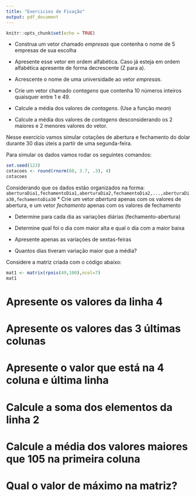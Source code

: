 ```yaml
---
title: "Exercicios de Fixação"
output: pdf_document
---
```


```r
knitr::opts_chunk$set(echo = TRUE)
```

* Construa um vetor chamado _empresas_ que contenha o nome de 5 empresas de sua escolha
* Apresente esse vetor em ordem alfabética. Caso já esteja em ordem alfabética apresente de forma decrescente (Z para a).
* Acrescente o nome de uma universidade ao vetor _empresas_.

* Crie um vetor chamado _contagens_ que contenha 10 números inteiros quaisquer entre 1 e 49.
* Calcule a média dos valores de _contagens_. (Use a função _mean_)
* Calcule a média dos valores de _contagens_ desconsiderando os 2 maiores e 2 menores valores do vetor.



Nesse exercicio vamos simular cotações de abertura e fechamento do dolar durante 30 dias úteis a partir de uma segunda-feira. 

Para simular os dados vamos rodar os seguintes comandos:

```r
set.seed(123)
cotacoes <- round(rnorm(60, 3.7, .3), 4)
cotacoes
```

Considerando que os dados estão organizados na forma: 
`aberturaDia1,fechamentoDia1,aberturaDia2,fechamentoDia2,...,aberturaDia30,fechamentoDia30`
* Crie um vetor _abertura_ apenas com os valores de abertura, e um vetor _fechamento_ apenas com os valores de fechamento

* Determine para cada dia as variações diárias (fechamento-abertura)

* Determine qual foi o dia com maior alta e qual o dia com a maior baixa

* Apresente apenas as variações de sextas-feiras

* Quantos dias tiveram variação maior que a média?

\newpage

Considere a matriz criada com o código abaixo:

```r
mat1 <- matrix(rpois(49,100),ncol=7)
mat1
```

# Apresente os valores da linha 4

# Apresente os valores das 3 últimas colunas

# Apresente o valor que está na 4 coluna e última linha

# Calcule a soma dos elementos da linha 2

# Calcule a média dos valores maiores que 105 na primeira coluna

# Qual o valor de máximo na matriz?